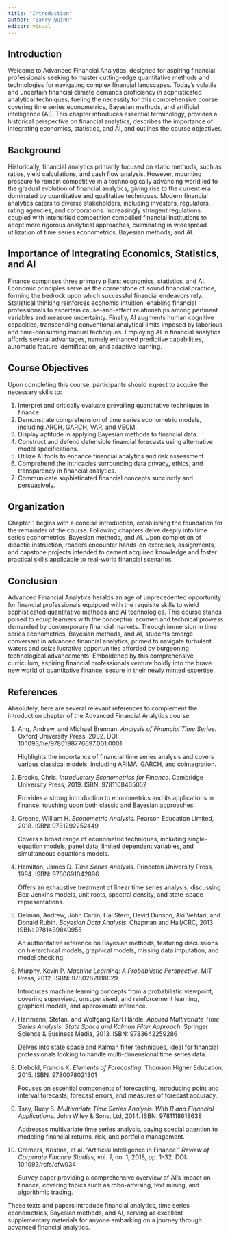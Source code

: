 ```yaml
---
title: "Introduction"
author: "Barry Quinn"
editor: visual
---
```


## Introduction

Welcome to Advanced Financial Analytics, designed for aspiring financial professionals seeking to master cutting-edge quantitative methods and technologies for navigating complex financial landscapes. Today's volatile and uncertain financial climate demands proficiency in sophisticated analytical techniques, fueling the necessity for this comprehensive course covering time series econometrics, Bayesian methods, and artificial intelligence (AI). This chapter introduces essential terminology, provides a historical perspective on financial analytics, describes the importance of integrating economics, statistics, and AI, and outlines the course objectives.

## Background

Historically, financial analytics primarily focused on static methods, such as ratios, yield calculations, and cash flow analysis. However, mounting pressure to remain competitive in a technologically advancing world led to the gradual evolution of financial analytics, giving rise to the current era dominated by quantitative and qualitative techniques. Modern financial analytics caters to diverse stakeholders, including investors, regulators, rating agencies, and corporations. Increasingly stringent regulations coupled with intensified competition compelled financial institutions to adopt more rigorous analytical approaches, culminating in widespread utilization of time series econometrics, Bayesian methods, and AI.

## Importance of Integrating Economics, Statistics, and AI

Finance comprises three primary pillars: economics, statistics, and AI. Economic principles serve as the cornerstone of sound financial practice, forming the bedrock upon which successful financial endeavors rely. Statistical thinking reinforces economic intuition, enabling financial professionals to ascertain cause-and-effect relationships among pertinent variables and measure uncertainty. Finally, AI augments human cognitive capacities, transcending conventional analytical limits imposed by laborious and time-consuming manual techniques. Employing AI in financial analytics affords several advantages, namely enhanced predictive capabilities, automatic feature identification, and adaptive learning.

## Course Objectives

Upon completing this course, participants should expect to acquire the necessary skills to:

1.  Interpret and critically evaluate prevailing quantitative techniques in finance.
2.  Demonstrate comprehension of time series econometric models, including ARCH, GARCH, VAR, and VECM.
3.  Display aptitude in applying Bayesian methods to financial data.
4.  Construct and defend defensible financial forecasts using alternative model specifications.
5.  Utilize AI tools to enhance financial analytics and risk assessment.
6.  Comprehend the intricacies surrounding data privacy, ethics, and transparency in financial analytics.
7.  Communicate sophisticated financial concepts succinctly and persuasively.

## Organization

Chapter 1 begins with a concise introduction, establishing the foundation for the remainder of the course. Following chapters delve deeply into time series econometrics, Bayesian methods, and AI. Upon completion of didactic instruction, readers encounter hands-on exercises, assignments, and capstone projects intended to cement acquired knowledge and foster practical skills applicable to real-world financial scenarios.

## Conclusion

Advanced Financial Analytics heralds an age of unprecedented opportunity for financial professionals equipped with the requisite skills to wield sophisticated quantitative methods and AI technologies. This course stands poised to equip learners with the conceptual acumen and technical prowess demanded by contemporary financial markets. Through immersion in time series econometrics, Bayesian methods, and AI, students emerge conversant in advanced financial analytics, primed to navigate turbulent waters and seize lucrative opportunities afforded by burgeoning technological advancements. Emboldened by this comprehensive curriculum, aspiring financial professionals venture boldly into the brave new world of quantitative finance, secure in their newly minted expertise.

## References

Absolutely, here are several relevant references to complement the introduction chapter of the Advanced Financial Analytics course:

1.  Ang, Andrew, and Michael Brennan. *Analysis of Financial Time Series*. Oxford University Press, 2002. DOI: 10.1093/he/9780198776697.001.0001

    Highlights the importance of financial time series analysis and covers various classical models, including ARIMA, GARCH, and cointegration.

2.  Brooks, Chris. *Introductory Econometrics for Finance*. Cambridge University Press, 2019. ISBN: 9781108465052

    Provides a strong introduction to econometrics and its applications in finance, touching upon both classic and Bayesian approaches.

3.  Greene, William H. *Econometric Analysis*. Pearson Education Limited, 2018. ISBN: 9781292252449

    Covers a broad range of econometric techniques, including single-equation models, panel data, limited dependent variables, and simultaneous equations models.

4.  Hamilton, James D. *Time Series Analysis*. Princeton University Press, 1994. ISBN: 9780691042896

    Offers an exhaustive treatment of linear time series analysis, discussing Box-Jenkins models, unit roots, spectral density, and state-space representations.

5.  Gelman, Andrew, John Carlin, Hal Stern, David Dunson, Aki Vehtari, and Donald Rubin. *Bayesian Data Analysis*. Chapman and Hall/CRC, 2013. ISBN: 9781439840955

    An authoritative reference on Bayesian methods, featuring discussions on hierarchical models, graphical models, missing data imputation, and model checking.

6.  Murphy, Kevin P. *Machine Learning: A Probabilistic Perspective*. MIT Press, 2012. ISBN: 9780262018029

    Introduces machine learning concepts from a probabilistic viewpoint, covering supervised, unsupervised, and reinforcement learning, graphical models, and approximate inference.

7.  Hartmann, Stefan, and Wolfgang Karl Härdle. *Applied Multivariate Time Series Analysis: State Space and Kalman Filter Approach*. Springer Science & Business Media, 2013. ISBN: 9783642259286

    Delves into state space and Kalman filter techniques, ideal for financial professionals looking to handle multi-dimensional time series data.

8.  Diebold, Francis X. *Elements of Forecasting*. Thomson Higher Education, 2015. ISBN: 9780078021301

    Focuses on essential components of forecasting, introducing point and interval forecasts, forecast errors, and measures of forecast accuracy.

9.  Tsay, Ruey S. *Multivariate Time Series Analysis: With R and Financial Applications*. John Wiley & Sons, Ltd, 2014. ISBN: 9781118618638

    Addresses multivariate time series analysis, paying special attention to modeling financial returns, risk, and portfolio management.

10. Cremers, Kristina, et al. "Artificial Intelligence in Finance." *Review of Corporate Finance Studies*, vol. 7, no. 1, 2018, pp. 1–32. DOI: 10.1093/rcfs/cfw034

    Survey paper providing a comprehensive overview of AI's impact on finance, covering topics such as robo-advising, text mining, and algorithmic trading.

These texts and papers introduce financial analytics, time series econometrics, Bayesian methods, and AI, serving as excellent supplementary materials for anyone embarking on a journey through advanced financial analytics.
